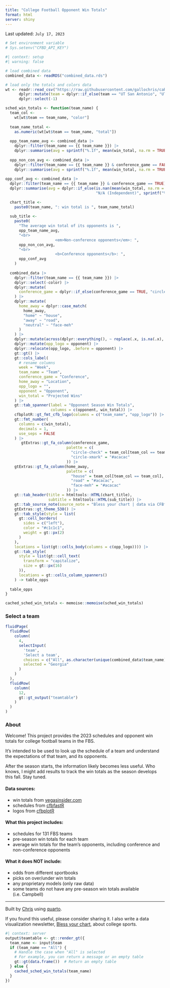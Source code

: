 ```yaml
---
title: "College Football Opponent Win Totals"
format: html
server: shiny
---
```


:::{.callout-note}
Last updated: `July 17, 2023`
:::

```r
# Set environment variable
# Sys.setenv("CFBD_API_KEY")
```

```r
#| context: setup
#| warning: false

# load combined data 
combined_data <- readRDS("combined_data.rds")

# load only the totals and colors data 
wt <- readr::read_csv("https://raw.githubusercontent.com/gallochris/caRolina/main/old_scraps/wt.csv") |> 
      dplyr::mutate(team = dplyr::if_else(team == "UT San Antonio", "UTSA", team)) |> 
      dplyr::select(-1)

sched_win_totals <- function(team_name) {
  team_col <-
    wt[wt$team == team_name, "color"]
  
  team_name_total <-
    as.numeric(wt[wt$team == team_name, "total"])
  
  opp_team_name_avg <- combined_data |>
    dplyr::filter(team_name == {{ team_name }}) |>
    dplyr::summarise(avg = sprintf("%.1f", mean(win_total, na.rm = TRUE)))
  
  opp_non_con_avg <- combined_data |>
    dplyr::filter(team_name == {{ team_name }} & conference_game == FALSE) |>
    dplyr::summarise(avg = sprintf("%.1f", mean(win_total, na.rm = TRUE)))
  
opp_conf_avg <- combined_data |>
  dplyr::filter(team_name == {{ team_name }} & conference_game == TRUE) |>
  dplyr::summarise(avg = dplyr::if_else(is.nan(mean(win_total, na.rm = TRUE)), 
                                        "N/A (Independent)", sprintf("%.1f", mean(win_total, na.rm = TRUE))))

  chart_title <-
    paste0(team_name, ": win total is ", team_name_total)
  
  sub_title <-
    paste0(
      "The average win total of its opponents is ",
      opp_team_name_avg,
      "<br>
                      <em>Non-conference opponents</em>: ",
      opp_non_con_avg,
      "<br>
                      <b>Conference opponents</b>: ",
      opp_conf_avg
    )
  
  combined_data |>
    dplyr::filter(team_name == {{ team_name }}) |> 
    dplyr::select(-color) |> 
    dplyr::mutate(
      conference_game = dplyr::if_else(conference_game == TRUE, "circle-check", "circle-xmark")
    ) |>
    dplyr::mutate(
      home_away = dplyr::case_match(
        home_away,
        "home" ~ "house",
        "away" ~ "road",
        "neutral" ~ "face-meh"
      )
    ) |>
    dplyr::mutate(across(dplyr::everything(), ~ replace(.x, is.na(.x), ""))) |>
    dplyr::mutate(opp_logo = opponent) |>
    dplyr::relocate(opp_logo, .before = opponent) |>
    gt::gt() |>
    gt::cols_label(
      # rename columns
      week = "Week",
      team_name = "Team",
      conference_game = "Conference",
      home_away = "Location",
      opp_logo = "",
      opponent = "Opponent",
      win_total = "Projected Wins"
    ) |>
    gt::tab_spanner(label = "Opponent Season Win Totals",
                    columns = c(opponent, win_total)) |>
    cfbplotR::gt_fmt_cfb_logo(columns = c("team_name", "opp_logo")) |>
    gt::fmt_number(
      columns = c(win_total),
      decimals = 1,
      use_seps = FALSE
    ) |>
       gtExtras::gt_fa_column(conference_game,
                           palette = c(
                             "circle-check" = team_col[team_col == team_col],
                             "circle-xmark" = "#acacac"
                           )) |>
    gtExtras::gt_fa_column(home_away,
                           palette = c(
                             "house" = team_col[team_col == team_col],
                             "road" = "#acacac",
                             "face-meh" = "#acacac"
                           )) |>
    gt::tab_header(title = htmltools::HTML(chart_title),
                   subtitle = htmltools::HTML(sub_title)) |>
    gt::tab_source_note(source_note = "Bless your chart | data via CFBfastR + vegasinsider.com")  |>
    gtExtras::gt_theme_538() |>
    gt::tab_style(style = list(
      gt::cell_borders(
        sides = c("left"),
        color = "#c1c1c1",
        weight = gt::px(2)
      )
    ),
    locations = list(gt::cells_body(columns = c(opp_logo)))) |>
    gt::tab_style(
      style = list(gt::cell_text(
        transform = "capitalize",
        size = gt::px(16)
      )),
      locations = gt::cells_column_spanners()
    ) -> table_opps
  
  table_opps
}

cached_sched_win_totals <- memoise::memoise(sched_win_totals)
```

::: {.panel-tabset}
### Select a team
```r
fluidPage(
  fluidRow(
    column(
      4,
      selectInput(
        'team',
        'Select a team',
        choices = c("All", as.character(unique(combined_data$team_name))),
        selected = "Georgia"
      )
    )
  ),
  fluidRow(
    column(
      12,
      gt::gt_output("teamtable")
    )
  )
)
```

### About

Welcome! This project provides the 2023 schedules and opponent win totals for college football teams in the FBS. 

It's intended to be used to look up the schedule of a team and understand the expectations of that team, and its opponents.

After the season starts, the information likely becomes less useful. Who knows, I might add results to track the win totals as the season develops this fall. Stay tuned. 

#### Data sources: 
-  win totals from [vegasinsider.com](https://www.vegasinsider.com/college-football/odds/win-totals/)
-  schedules from [cfbfastR](https://github.com/sportsdataverse/cfbfastR)
-  logos from [cfbplotR](https://kazink36.github.io/cfbplotR/articles/tutorial.html)

#### What this project includes: 

-   schedules for 131 FBS teams 
-   pre-season win totals for each team
-   average win totals for the team's opponents, including conference and non-conference opponents

#### What it does NOT include:

-   odds from different sportbooks
-   picks on over/under win totals
-   any proprietary models (only raw data)
-   some teams do not have any pre-season win totals available (i.e. Campbell)

* * * 

Built by [Chris](https://hellogallo.com) using [quarto](https://quarto.org/docs/interactive/shiny/index.html).

If you found this useful, please consider sharing it. I also write a data visualization newsletter, [Bless your chart](https://blessyourchart.substack.com/), about college sports. 

:::

```r
#| context: server
output$teamtable <- gt::render_gt({
  team_name <- input$team
  if (team_name == "All") {
    # Handle the case when "All" is selected
    # For example, you can return a message or an empty table
    gt::gt(data.frame())  # Return an empty table
  } else {
    cached_sched_win_totals(team_name)
  }
})
```
